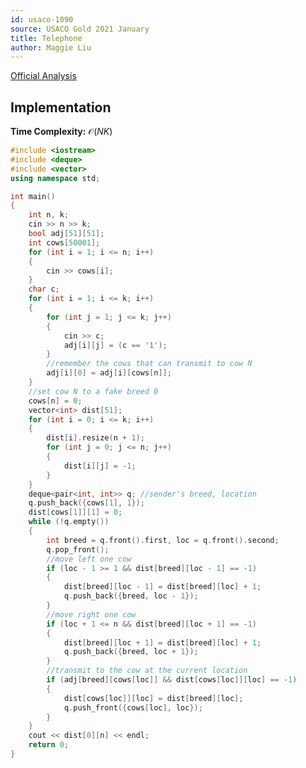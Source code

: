 ```yaml
---
id: usaco-1090
source: USACO Gold 2021 January
title: Telephone
author: Maggie Liu
---
```


[Official Analysis](http://www.usaco.org/current/data/sol_prob2_gold_jan21.html)

## Implementation

**Time Complexity:** $\mathcal{O}(NK)$

<LanguageSection>

<CPPSection>

```cpp
#include <iostream>
#include <deque>
#include <vector>
using namespace std;

int main()
{
	int n, k;
	cin >> n >> k;
	bool adj[51][51];
	int cows[50001];
	for (int i = 1; i <= n; i++)
	{
		cin >> cows[i];
	}
	char c;
	for (int i = 1; i <= k; i++)
	{
		for (int j = 1; j <= k; j++)
		{
			cin >> c;
			adj[i][j] = (c == '1');
		}
		//remember the cows that can transmit to cow N
		adj[i][0] = adj[i][cows[n]];
	}
	//set cow N to a fake breed 0
	cows[n] = 0;
	vector<int> dist[51];
	for (int i = 0; i <= k; i++)
	{
		dist[i].resize(n + 1);
		for (int j = 0; j <= n; j++)
		{
			dist[i][j] = -1;
		}
	}
	deque<pair<int, int>> q; //sender's breed, location
	q.push_back({cows[1], 1});
	dist[cows[1]][1] = 0;
	while (!q.empty())
	{
		int breed = q.front().first, loc = q.front().second;
		q.pop_front();
		//move left one cow
		if (loc - 1 >= 1 && dist[breed][loc - 1] == -1)
		{
			dist[breed][loc - 1] = dist[breed][loc] + 1;
			q.push_back({breed, loc - 1});
		}
		//move right one cow
		if (loc + 1 <= n && dist[breed][loc + 1] == -1)
		{
			dist[breed][loc + 1] = dist[breed][loc] + 1;
			q.push_back({breed, loc + 1});
		}
		//transmit to the cow at the current location
		if (adj[breed][cows[loc]] && dist[cows[loc]][loc] == -1)
		{
			dist[cows[loc]][loc] = dist[breed][loc];
			q.push_front({cows[loc], loc});
		}
	}
	cout << dist[0][n] << endl;
	return 0;
}
```

</CPPSection>

</LanguageSection>